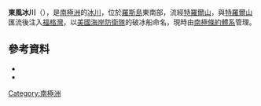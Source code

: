 '''東風冰川'''（{{lang-en|Eastwind Glacier}}），是[[南極洲|南極洲]]的[[冰川|冰川]]，位於[[羅斯島|羅斯島]]東南部，流經[[特羅爾山|特羅爾山]]，與[[特羅爾山|特羅爾山]]匯流後注入[[福格灣|福格灣]]，以[[美國海岸防衛隊|美國海岸防衛隊]]的破冰船命名，現時由[[南極條約體系|南極條約體系]]管理。

==參考資料==
*{{cite gnis | type = antarid | id = 17729| name = Eastwind Glacier | accessdate = 2012-02-22}}
*{{usgs-gazetteer|id=17729}}

{{coord|77|37|S|168|16|E|source:GNIS|display=title}}

{{DEFAULTSORT:Eastwind Glacier}}
[[Category:南極洲|Category:南極洲]]


{{RossIsland-geo-stub}}